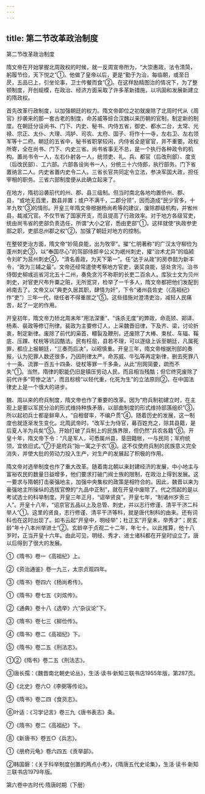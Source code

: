 ```yaml
---
---
---
```

title: 第二节改革政治制度
---







第二节改革政治制度



隋文帝在开始掌握北周政权的时候，就一反周宣帝所为，“大崇惠政，法令清简，躬履节俭，天下悦之”①。他做了皇帝以后，更是“勤于为治，每临朝，或至日昃，五品已上，引坐论事，卫士传餐而食”②。在这样励精图治的情况下，为了整顿制度，开创规模，在政治、经济方面采取了许多革新措施，以巩固和发展新建立的隋政权。

首先改革行政制度，以加强朝廷的权力。隋文帝即位之初就废除了北周时代从《周官》抄袭来的那一套古老的制度，命苏威等综合汉魏以来历朝的官制，制定新的制度。在朝廷分设尚书、门下、内史、秘书、内侍五省，御史、都水二台，太常、光禄、宗正、太仆、大理、鸿胪、司农、太府、国子、将作十一寺，左右卫、左右领军等十二府。朝廷的五省中，秘书省职掌较闲，内侍省全是宦官，并不重要。政权所寄，全在尚书、门下、内史三省。尚书省事无不总，是一个执行各种政令的机构。置尚书令一人，左右仆射各一人，统领吏、礼、兵、都官（后改刑部）、度支（后改民部）、工六部。六部各设尚书一人，分统三十六侍郎，执行部务。门下省置纳言二人。内史省置内史令二人。三省长官共同定令立法，参决军国大政，担任宰相的职务。三省六部制度便从此确立起来了。

在地方，隋初沿袭前代的州、郡、县三级制。但当时南北各地均置侨州、郡、县，“或地无百里，数县并置；或户不满千，二郡分领”，因而造成“民少官多，十羊九牧”③的情形。开皇三年隋文帝根据杨尚希等的建议，废除郡级机构，并省州县，裁减冗官。不仅节省了国家开支，而且提高了行政效率。对于地方各级官吏，统由尚韦省的吏部负责选任，所谓“大小之官，悉由吏部”①。这样就使“执政参吏部之职，吏部总州郡之权”②，加强了朝廷对地方的控制。

在整顿吏治方面，隋文帝“妙简良能，出为牧宰”。擢“仁明著称”的广汉太守柳俭为蓬州刺史③，以“奉国尽心”的驾部侍郎辛公义为岷州刺史，擢“治术尤异”的临颍令刘旷为莒州刺史④，“清名善政，为天下第一”。任“达于从政”的房恭懿为新丰令，“政为三辅之最”。文帝还经常遣使考察地方官吏，褒奖良能，惩处贪污。治书侍御史柳彧巡省河北五十二州，奏免贪污不称职的长吏二百余人。库狄士文为贝州刺史，对官吏尺布升粟之赃，无所宽贷，检举了一千多人，隋文帝都把他们发配到岭南去了。文帝又以“典吏久居其职，肆情为奸”，下令“诸州县佐史（《高祖纪》作“吏”）三年一代，继任者不得重居之”⑤。这些措施对澄清吏治，减轻人民痛苦，起了一定的作用。

开皇初年，隋文帝力矫北周末年“用法深重”、“诛杀无度”的弊政，命高颎、郑译、杨素、裴政等修订刑律。裴政为主要修订人，上采魏晋旧律，下及齐、梁，讨论折衷，制定新律。废除了前代的枭首、轘裂及鞭刑，还废除了大棒、束杖、车辐、鞵底、压踝、杖桄等讯囚酷法。民有枉屈，县若不理，可以逐级上诉至朝廷，凡属死罪，都应上报朝廷，“三奏而后决”，以昭慎重。开皇三年，隋文帝根据刑部的奏报，认为犯罪人数还很多，乃因刑律太严。命苏威、牛弘等再定新律，删去死罪八十一条、流罪一百五十四条、徒杖等罪一千多条，从此“刑网简要，疏而不失”①。当然，隋律的职能仍旧是镇压劳动人民，而且相当残酷；但它终究废除了前代许多“苛惨之法”，而且标榜“以轻代重，化死为生”的立法原则②，在中国法律史上是一个很大的进步。

魏、周以来的府兵制度，隋文帝也作了重要的改革。因为“府兵制初建立时，在主观上是要以军民分治的形式维持种族矛盾，以部曲制度的形式维持部落组织”③，所以起初兵士都是鲜卑人，“自相督率，不编户贯”④。随着历史的发展，这一制度也就逐渐发生变化。北周武帝时，“改军士为侍官，募百姓充之，除其县籍，是后夏人半为兵矣”⑤。开始打破了兵制上的民族界限，但仍然“兵农各籍”⑥。开皇十年，隋文帝下令：“凡是军人，可悉属州县，垦田籍帐，一与民同；军府统领，宜依旧式。”⑦于是府兵“始一寓之于农”⑧。这不仅使府兵制的民族意义完全消失，并使大批的劳动力投入生产，对生产的发展起了积极的作用。

隋文帝对选举制度也作了重大改革。随着南北朝以来封建经济的发展，中小地主与富裕农民的数量日益增多，他们要求打破门阀士族的限制，在政治上得到发展。这一要求与隋朝打击豪强地主，加强中央集权的政策是相符合的。因此，魏晋以来为豪强地主所操纵的选拔官僚的“九品中正制”，就在开皇中废除了。代之而起的是以考试选士的科举制度。开皇三年正月，“诏举贤良”。开皇七年，“制诸州岁贡三人”。开皇十八年，“诏京官五品以上及总管、刺史，并以志行修谨、清平干济二科举人”①。这里的贤良，志行修谨、清平干济等科，就是唐代制科的由来。还有词科也在这时出现了。如韦云起“开皇中，明经举”；杜正玄“开皇末，举秀才”；房玄龄“年十八本州举进士”②。玄龄卒于贞观二十二年，年七十。以此推算，他十八岁时，正当开皇十六年。由此可见，明经、秀才、进士诸科都在开皇时设立了。唐以后得到了很大的发展。

①《隋书》卷一《高祖纪》上。

②《资治通鉴》卷一九三，太宗贞观四年。

③《隋书》卷四六《杨尚希传》。

①《隋书》卷七五《刘炫传》。

②《通典》卷十八《选举》六“杂议论”下。

③《隋书》卷七三《柳俭传》。

④《隋书》卷二《高祖纪》下。

⑤《隋书》卷二五《刑法志》。

①②《隋书》卷二五《刑法志》。

③唐长孺：《魏晋南北朝史论丛》，生活·读书·新知三联书店1955年版，第287页。

④《北史》卷六○《李弼等传论》。

⑤《隋书》卷二四《食货志》。

⑥叶适：《习学记言》卷三九《唐书表志》条。

⑦《隋书》卷二《高祖纪》下。

⑧《新唐书》卷五○《兵志》。

①《册府元龟》卷六四五《贡举部》。

②韩国磐：《关于科举制度创置的两点小考》，《隋唐五代史论集》，生活·读书·新知三联书店1979年版。



















第六卷中古时代·隋唐时期（下册）